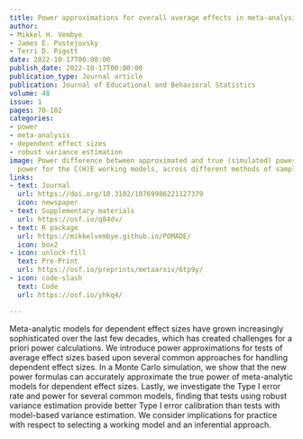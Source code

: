 ```yaml
---
title: Power approximations for overall average effects in meta-analysis of dependent effect sizes
author:
- Mikkel H. Vembye
- James E. Pustejovsky
- Terri D. Pigott
date: 2022-10-17T00:00:00
publish_date: 2022-10-17T00:00:00
publication_type: Journal article
publication: Journal of Educational and Behavioral Statistics
volume: 48
issue: 1
pages: 70-102
categories:
- power
- meta-analysis
- dependent effect sizes
- robust variance estimation
image: Power difference between approximated and true (simulated) power versus approximated
  power for the C(H)E working models, across different methods of sampling study characteristics.
links:
- text: Journal
  url: https://doi.org/10.3102/10769986221127379
  icon: newspaper
- text: Supplementary materials
  url: https://osf.io/q84dv/
- text: R package
  url: https://mikkelvembye.github.io/POMADE/
  icon: box2
- icon: unlock-fill
  text: Pre-Print
  url: https://osf.io/preprints/metaarxiv/6tp9y/
- icon: code-slash
  text: Code
  url: https://osf.io/yhkq4/

---
```



Meta-analytic models for dependent effect sizes have grown increasingly sophisticated over the last few decades, which has created challenges for a priori power calculations. We introduce power approximations for tests of average effect sizes based upon several common approaches for handling dependent effect sizes. In a Monte Carlo simulation, we show that the new power formulas can accurately approximate the true power of meta-analytic models for dependent effect sizes. Lastly, we investigate the Type I error rate and power for several common models, finding that tests using robust variance estimation provide better Type I error calibration than tests with model-based variance estimation. We consider implications for practice with respect to selecting a working model and an inferential approach.

